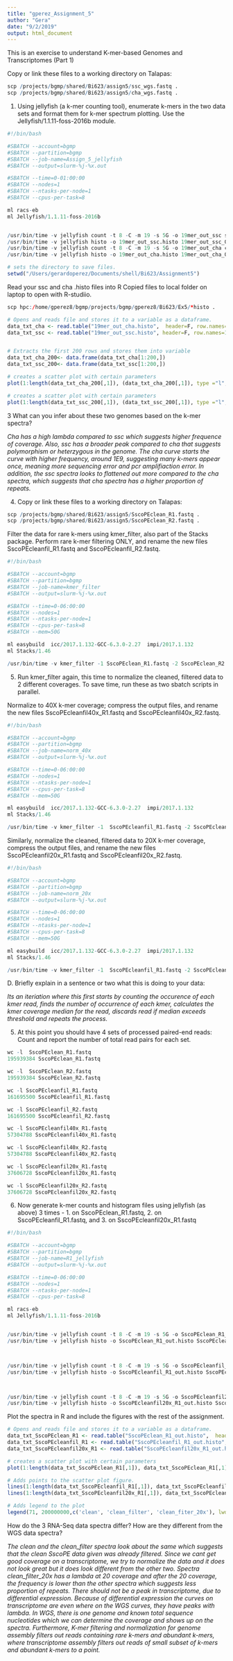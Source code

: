 ```yaml
---
title: "gperez_Assignment_5"
author: "Gera"
date: "9/2/2019"
output: html_document
---
```

This is an exercise to understand K-mer-based Genomes and Transcriptomes (Part 1)

Copy or link these files to a working directory on Talapas:
```r
scp /projects/bgmp/shared/Bi623/assign5/ssc_wgs.fastq .
scp /projects/bgmp/shared/Bi623/assign5/cha_wgs.fastq .
```

1. Using jellyfish (a k-mer counting tool), enumerate k-mers in the two data sets and format them for k-mer spectrum plotting. Use the Jellyfish/1.1.11-foss-2016b module. 
```r
#!/bin/bash

#SBATCH --account=bgmp
#SBATCH --partition=bgmp
#SBATCH --job-name=Assign_5_jellyfish
#SBATCH --output=slurm-%j-%x.out

#SBATCH --time=0-01:00:00
#SBATCH --nodes=1
#SBATCH --ntasks-per-node=1
#SBATCH --cpus-per-task=8

ml racs-eb
ml Jellyfish/1.1.11-foss-2016b


/usr/bin/time -v jellyfish count -t 8 -C -m 19 -s 5G -o 19mer_out_ssc ssc_wgs.fastq
/usr/bin/time -v jellyfish histo -o 19mer_out_ssc.histo 19mer_out_ssc_0
/usr/bin/time -v jellyfish count -t 8 -C -m 19 -s 5G -o 19mer_out_cha cha_wgs.fastq
/usr/bin/time -v jellyfish histo -o 19mer_out_cha.histo 19mer_out_cha_0

```


```r
# sets the directory to save files.
setwd("/Users/gerardoperez/Documents/shell/Bi623/Assignment5")
```



Read your ssc and cha .histo files into R 
Copied files to local folder on laptop to open with R-studiio.
```r
scp hpc:/home/gperez8/bgmp/projects/bgmp/gperez8/Bi623/Ex5/*histo .
```




```r
# Opens and reads file and stores it to a variable as a dataframe.
data_txt_cha <- read.table("19mer_out_cha.histo",  header=F, row.names=1)
data_txt_ssc <- read.table("19mer_out_ssc.histo", header=F, row.names=1)


# Extracts the first 200 rows and stores them into variable
data_txt_cha_200<- data.frame(data_txt_cha[1:200,])
data_txt_ssc_200<- data.frame(data_txt_ssc[1:200,])
```





```r
# creates a scatter plot with certain parameters
plot(1:length(data_txt_cha_200[,1]), (data_txt_cha_200[,1]), type ="l", xlim=c(0,50),ylim=c(0, 6E7), xlab="Coverage", ylab="Frequency", main ="cha" )
```

```r
# creates a scatter plot with certain parameters
plot(1:length(data_txt_ssc_200[,1]), (data_txt_ssc_200[,1]), type ="l", xlim=c(0,50),ylim=c(0, 6E7), xlab="Coverage", ylab="Frequency", main ="ssc" )
```

3 What can you infer about these two genomes based on the k-mer spectra?

*Cha has a high lambda compared to ssc which suggests higher frequence of coverage. Also, ssc has a broader peak compared to cha that suggests polymorphism or heterzygous in the genome. The cha curve starts the curve with higher frequency, around 1E9, suggesting many k-mers appear once, meaning more sequencing error and pcr amplifiaction error. In addition, the ssc spectra looks to flattened out more compared to the cha spectra, which suggests that cha spectra has a higher proportion of repeats.*

4. Copy or link these files to a working directory on Talapas:

```r
scp /projects/bgmp/shared/Bi623/assign5/SscoPEclean_R1.fastq .
scp /projects/bgmp/shared/Bi623/assign5/SscoPEclean_R2.fastq .
```


Filter the data for rare k-mers using kmer_filter, also part of the Stacks package. Perform rare k-mer filtering ONLY, and rename the new files SscoPEcleanfil_R1.fastq and SscoPEcleanfil_R2.fastq.

```r
#!/bin/bash

#SBATCH --account=bgmp
#SBATCH --partition=bgmp
#SBATCH --job-name=kmer_filter
#SBATCH --output=slurm-%j-%x.out

#SBATCH --time=0-06:00:00
#SBATCH --nodes=1
#SBATCH --ntasks-per-node=1
#SBATCH --cpus-per-task=8
#SBATCH --mem=50G

ml easybuild  icc/2017.1.132-GCC-6.3.0-2.27  impi/2017.1.132
ml Stacks/1.46

/usr/bin/time -v kmer_filter -1 SscoPEclean_R1.fastq -2 SscoPEclean_R2.fastq -o /projects/bgmp/gperez8/projects/bgmp/gperez8/Bi623/Ex5/ --rare

```

5. Run kmer_filter again, this time to normalize the cleaned, filtered data to 2 different coverages. To save time, run these as two sbatch scripts in parallel.

Normalize to 40X k-mer coverage; compress the output files, and rename the new files SscoPEcleanfil40x_R1.fastq and SscoPEcleanfil40x_R2.fastq.

```r
#!/bin/bash

#SBATCH --account=bgmp
#SBATCH --partition=bgmp
#SBATCH --job-name=norm_40x
#SBATCH --output=slurm-%j-%x.out

#SBATCH --time=0-06:00:00
#SBATCH --nodes=1
#SBATCH --ntasks-per-node=1
#SBATCH --cpus-per-task=8
#SBATCH --mem=50G

ml easybuild  icc/2017.1.132-GCC-6.3.0-2.27  impi/2017.1.132
ml Stacks/1.46

/usr/bin/time -v kmer_filter -1  SscoPEcleanfil_R1.fastq -2 SscoPEcleanfil_R2.fastq -o /projects/bgmp/gperez8/projects/bgmp/gperez8/Bi623/Ex5/40x  --normalize 40
```


Similarly, normalize the cleaned, filtered data to 20X k-mer coverage, compress the output files, and rename the new files SscoPEcleanfil20x_R1.fastq and SscoPEcleanfil20x_R2.fastq.

```r
#!/bin/bash

#SBATCH --account=bgmp
#SBATCH --partition=bgmp
#SBATCH --job-name=norm_20x
#SBATCH --output=slurm-%j-%x.out

#SBATCH --time=0-06:00:00
#SBATCH --nodes=1
#SBATCH --ntasks-per-node=1
#SBATCH --cpus-per-task=8
#SBATCH --mem=50G

ml easybuild  icc/2017.1.132-GCC-6.3.0-2.27  impi/2017.1.132
ml Stacks/1.46

/usr/bin/time -v kmer_filter -1  SscoPEcleanfil_R1.fastq -2 SscoPEcleanfil_R2.fastq -o /projects/bgmp/gperez8/projects/bgmp/gperez8/Bi623/Ex5/20x  --normalize 20
```

D. Briefly explain in a sentence or two what this is doing to your data:

*Its an iteriation where this first starts by counting the occurence of each kmer read, finds the number of occurrence of each kmer, calculates the kmer coverage median for the read, discards read if median exceeds threshold and repeats the process.*

5. At this point you should have 4 sets of processed paired-end reads:
Count and report the number of total read pairs for each set.

```r
wc -l  SscoPEclean_R1.fastq
195939384 SscoPEclean_R1.fastq

wc -l  SscoPEclean_R2.fastq
195939384 SscoPEclean_R2.fastq

wc -l SscoPEcleanfil_R1.fastq
161695500 SscoPEcleanfil_R1.fastq

wc -l SscoPEcleanfil_R2.fastq
161695500 SscoPEcleanfil_R2.fastq

wc -l SscoPEcleanfil40x_R1.fastq
57304788 SscoPEcleanfil40x_R1.fastq

wc -l SscoPEcleanfil40x_R2.fastq
57304788 SscoPEcleanfil40x_R2.fastq

wc -l SscoPEcleanfil20x_R1.fastq
37606728 SscoPEcleanfil20x_R1.fastq

wc -l SscoPEcleanfil20x_R2.fastq
37606728 SscoPEcleanfil20x_R2.fastq


```

6. Now generate k-mer counts and histogram files using jellyfish (as above) 3 times - 1. on SscoPEclean_R1.fastq, 2. on SscoPEcleanfil_R1.fastq, and 3. on SscoPEcleanfil20x_R1.fastq

```r
#!/bin/bash

#SBATCH --account=bgmp
#SBATCH --partition=bgmp
#SBATCH --job-name=R1_jellyfish
#SBATCH --output=slurm-%j-%x.out

#SBATCH --time=0-06:00:00
#SBATCH --nodes=1
#SBATCH --ntasks-per-node=1
#SBATCH --cpus-per-task=8

ml racs-eb
ml Jellyfish/1.1.11-foss-2016b


/usr/bin/time -v jellyfish count -t 8 -C -m 19 -s 5G -o SscoPEclean_R1_out SscoPEclean_R1.fastq
/usr/bin/time -v jellyfish histo -o SscoPEclean_R1_out.histo SscoPEclean_R1_out_0



/usr/bin/time -v jellyfish count -t 8 -C -m 19 -s 5G -o SscoPEcleanfil_R1_out SscoPEcleanfil_R1.fastq
/usr/bin/time -v jellyfish histo -o SscoPEcleanfil_R1_out.histo SscoPEcleanfil_R1_out_0



/usr/bin/time -v jellyfish count -t 8 -C -m 19 -s 5G -o SscoPEcleanfil20x_R1_out SscoPEcleanfil20x_R1.fastq
/usr/bin/time -v jellyfish histo -o SscoPEcleanfil20x_R1_out.histo SscoPEcleanfil20x_R1_out_0

```

Plot the spectra in R and include the figures with the rest of the assignment.


```r
# Opens and reads file and stores it to a variable as a dataframe.
data_txt_SscoPEclean_R1 <- read.table("SscoPEclean_R1_out.histo",  header=F, row.names=1)
data_txt_SscoPEcleanfil_R1 <- read.table("SscoPEcleanfil_R1_out.histo",  header=F, row.names=1)
data_txt_SscoPEcleanfil20x_R1 <- read.table("SscoPEcleanfil20x_R1_out.histo",  header=F, row.names=1)

```


```r
# creates a scatter plot with certain parameters
plot(1:length(data_txt_SscoPEclean_R1[,1]), data_txt_SscoPEclean_R1[,1], type ="l", log= "y", xlim=c(0,100), col="red", xlab="Coverage", ylab="Frequency", main="SscoPE: clean vs filter vs 20x")

# Adds points to the scatter plot figure.
lines(1:length(data_txt_SscoPEcleanfil_R1[,1]), data_txt_SscoPEcleanfil_R1[,1], col="green")
lines(1:length(data_txt_SscoPEcleanfil20x_R1[,1]), data_txt_SscoPEcleanfil20x_R1[,1], col="blue")

# Adds legend to the plot
legend(71, 200000000,c('clean', 'clean_filter', 'clean_fiter_20x'), lwd=c(2.5,2.5),col=c("red","green", "blue"))
```

How do the 3 RNA-Seq data spectra differ? How are they different from the WGS data spectra?

*The clean and the clean_filter spectra look about the same which suggests that the clean SscoPE data given was already filtered. Since we cant get good coverage on a transcriptome, we try to normalize the data and it does not look great but it does look different from the other two. Spectra clean_filter_20x has a lambda at 20 coverage and after the 20 coverage, the frequency is lower than the other spectra which suggests less proportion of repeats. There should not be a peak in transcriptome, due to differential expression. Because of differential expression the curves on transcriptome are even where on the WGS curves, they have peaks with lambda. In WGS, there is one genome and known total sequence nucleotides which we can determine the coverage and shows up on the spectra. Furthermore, K-mer filtering and normalization for genome assembly filters out reads containing rare k-mers and abundant k-mers, where transcriptome assembly filters out reads of small subset of k-mers and abundant k-mers to a point.*

